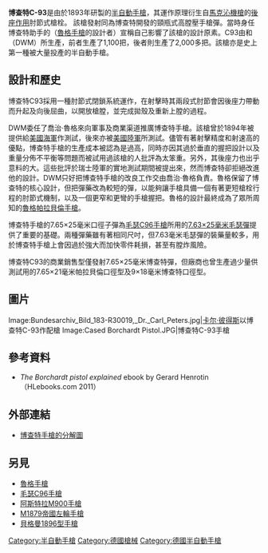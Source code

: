 {{noteTA
|G1=軍事
|G2=長度單位
|G3=Firearms
}}
{{Infobox Weapon
|name= 博查特C-93
|image= File:Borchardt C93 with magazine.jpg
|image_size= 300px
|caption= 博查特C-93
|origin= {{flag|German Empire}}
|type= [[半自動手槍|半自動手槍]]
<!-- 種類選擇 -->
|is_ranged= YES
|is_bladed=
|is_explosive=
|is_artillery=
|is_vehicle=
|is_missile=
|is_UK=
<!-- 服役記錄 -->
|service=
|used_by=
|wars=
<!-- 生產歷史 -->
|designer= {{tsl|en|Hugo Borchardt|雨果·博查特}}
|design_date= 1893年
|manufacturer= {{tsl|en|Ludwig Loewe & Company|路德維希·羅意威公司}}<br/>{{tsl|en|Deutsche Waffen- und Munitionsfabriken|德國武器及彈藥工廠}}
|unit_cost=
|production_date= 1893—1902年
|number= 3,100把
|variants=
<!-- 基本規格 -->
|spec_label=
|weight= 1,160克
|length= 355毫米
|part_length= 195毫米
|width=
|height=
|diameter=
|wingspan=
|crew=
<!-- 投射武器規格 -->
|cartridge= 7.65×25毫米博查特彈
|caliber= 7.65毫米
|action= 肘節式閉鎖、[[後座作用|後座作用]]
|mode= 半自動
|velocity=
|energy=
|range=
|max_range=
|feed= 8發[[彈匣|彈匣]]
|sights= 缺口照門及準星
}}

'''博查特C-93'''是由{{tsl|en|Hugo Borchardt|雨果·博查特}}於1893年研製的[[半自動手槍|半自動手槍]]，其運作原理衍生自[[馬克沁機槍|馬克沁機槍]]的[[後座作用|後座作用]]肘節式槍栓。 該槍發射同為博查特開發的頸瓶式{{tsl|en|7.65×25mm Borchardt|7.65×25毫米博查特彈|7.65×25毫米}}高膛壓手槍彈。當時身任博查特助手的{{tsl|en|Georg Luger|喬治·魯格}}（[[魯格手槍|魯格手槍]]的設計者）宣稱自己影響了該槍的設計原素。C93由{{tsl|en|Ludwig Loewe & Company|路德維希·羅意威公司}}和{{tsl|en|Deutsche Waffen- und Munitionsfabriken|德國武器及彈藥工廠}}（DWM）所生產，前者生產了1,100把，後者則生產了2,000多把。該槍亦是史上第一種被大量投產的半自動手槍。

==設計和歷史==
博查特C93採用一種肘節式閉鎖系統運作，在射擊時其兩段式肘節會因後座力帶動而升起及向後屈曲，以開放槍膛，並完成拋殼及重新上膛的過程。

DWM委任了喬治·魯格來向軍事及商業渠道推廣博查特手槍。該槍曾於1894年被提供給[[美國海軍|美國海軍]]作測試，後來亦被[[美國陸軍|美國陸軍]]所測試。儘管有著射擊精度和射速高的優點，博查特手槍的生產成本被認為是過高，同時亦因其過於垂直的握把設計以及重量分佈不平衡等問題而被試用過該槍的人批評為太笨重。另外，其後座力也出乎意料的大。這些批評於瑞士陸軍的實地測試期間被提出來，然而博查特卻拒絕改進他的設計。DWM只好把博查特手槍的改良工作交由喬治·魯格負責。魯格保留了博查特的核心設計，但把彈藥改為較短的{{tsl|en|7.65×21mm Parabellum|7.65×21毫米帕拉貝倫}}彈，以能夠讓手槍具備一個有著更短槍栓行程的肘節式機制，以及一個更窄和更彎的手槍握把。魯格的設計最終成為了眾所周知的[[魯格手槍|魯格帕拉貝倫手槍]]。

博查特手槍的7.65×25毫米口徑子彈為[[毛瑟C96手槍|毛瑟C96手槍]]所用的[[7.63×25毫米毛瑟彈|7.63×25毫米毛瑟彈]]提供了重要的基礎。兩種彈藥雖有著相同尺吋，但7.63毫米毛瑟彈的裝藥量較多，用於博查特手槍上會因過於強大而加快零件耗損，甚至有膛炸風險。

博查特C93的商業銷售型僅發射7.65×25毫米博查特彈，但廠商也曾生產過少量供測試用的7.65×21毫米帕拉貝倫口徑型及9×18毫米博查特口徑型。

==圖片==
<gallery>
Image:Bundesarchiv_Bild_183-R30019,_Dr._Carl_Peters.jpg|[[卡尔·彼得斯|卡尔·彼得斯]]以博查特C-93作配槍
Image:Cased Borchardt Pistol.JPG|博查特C-93手槍
</gallery>

== 參考資料 ==
{{Reflist}}
* ''The Borchardt pistol explained'' ebook by Gerard Henrotin（HLebooks.com 2011）

== 外部連結 ==
* [https://web.archive.org/web/20061214203621/http://www.mek-schuetzen.de/Blueprints/Borchardt_Autoloading_Pistol.png 博查特手槍的分解圖]

== 另見 ==
* [[魯格手槍|魯格手槍]]
* [[毛瑟C96手槍|毛瑟C96手槍]]
* [[阿斯特拉M900手槍|阿斯特拉M900手槍]]
* [[M1879帝國左輪手槍|M1879帝國左輪手槍]]
* [[貝格曼1896型手槍|貝格曼1896型手槍]]

[[Category:半自動手槍|Category:半自動手槍]]
[[Category:德國槍械|Category:德國槍械]]
[[Category:德國半自動手槍|Category:德國半自動手槍]]